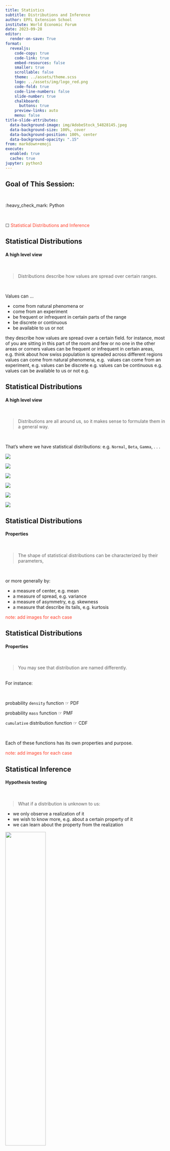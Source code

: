 ```yaml
---
title: Statistics 
subtitle: Distributions and Inference
author: EPFL Extension School
institute: World Economic Forum
date: 2023-09-28
editor:
  render-on-save: True
format:
  revealjs:
    code-copy: true
    code-link: true
    embed-resources: false
    smaller: true
    scrollable: false
    theme: ../assets/theme.scss
    logo: ../assets/img/logo_red.png
    code-fold: true
    code-line-numbers: false
    slide-number: true
    chalkboard:
      buttons: true
    preview-links: auto
    menu: false
title-slide-attributes:
  data-background-image: img/AdobeStock_54828145.jpeg
  data-background-size: 100%, cover
  data-background-position: 100%, center
  data-background-opacity: ".15"
from: markdown+emoji
execute:
  enabled: true
  cache: true
jupyter: python3
---
```


## {chalkboard-buttons="false" background-image="../assets/img/AdobeStock_536776996.jpeg"  background-size="cover"}

 
[Goal of This Session:]{style="font-size: 1.5em; font-weight: bold;"}

<br>


:heavy_check_mark: Python

<br>

&#9744; [Statistical Distributions and Inference]{style="color:#ff412c;"}


## Statistical Distributions
#### A high level view

<br>

> Distributions describe how values are spread over certain ranges.

<br>

Values can … 


- come from natural phenomena or
- come from an experiment
- be frequent or infrequent in certain parts of the range
- be discrete or continuous 
- be available to us or not





::: notes
they describe how values are spread over a certain field. for instance, most of you are sitting in this part of the room and few or no one in the other areas or corners
values can be frequent or infrequent in certain areas, e.g. think about how swiss population is spreaded across different regions
values can come from natural phenomena, e.g. 
values can come from an experiment, e.g.
values can be discrete e.g.
values can be continuous e.g.
values can be available to us or not e.g.
:::

## Statistical Distributions
#### A high level view

<br>

> Distributions are all around us, so it makes sense to formulate them in a general way. 

<br>

That's where we have statistical distributions: e.g.
<span class="fragment" fragment-index=1>`Normal`, </span>
<span class="fragment" fragment-index=2>`Beta`, </span>
<span class="fragment" fragment-index=3>`Gamma`, . . .</span>

::: {.fragment fragment-index=1 .absolute top="370" left="50" width="200"}
![](img/normal.png)
:::
::: {.fragment fragment-index=1 .absolute top="470" left="50" width="300"}
![](img/normal1.png)
:::

::: {.fragment fragment-index=2 .absolute top="570" left="400" width="200"}
![](img/beta.png)
:::
::: {.fragment fragment-index=2 .absolute top="300"  left="380"  width="300"}
![](img/beta1.png)
:::

::: {.fragment fragment-index=3 .absolute top="370" right="80" width="150"}
![](img/gamma.png)
:::
::: {.fragment fragment-index=3 .absolute top="470" right="10" width="300"}
![](img/gamma1.png)
:::

## Statistical Distributions
#### Properties

<br>

> The shape of statistical distributions can be characterized by their parameters, 

<br>

or more generally by: 

- a measure of center, e.g. mean
- a measure of spread, e.g. variance
- a measure of asymmetry, e.g. skewness
- a measure that describe its tails, e.g. kurtosis

[note: add images for each case]{style="color:#ff412c;"}


## Statistical Distributions
#### Properties

<br>

> You may see that distribution are named differently.

<br>
For instance:

<br>

probability `density` function ☞ PDF

probability `mass` function ☞ PMF

`cumulative` distribution function ☞ CDF

<br>

Each of these functions has its own properties and purpose.

[note: add images for each case]{style="color:#ff412c;"}

## Statistical Inference
#### Hypothesis testing

<br>

> What if a distribution is unknown to us: 

- we only observe a realization of it
- we wish to know more, e.g. about a certain property of it
- we can learn about the property from the realization

<!-- <br> -->


![](img/AdobeStock_430401370.jpeg){width="50%" height="50%" fig-align="center" }


::: notes
certain property: eg mean in Normal or proportion p in Bernoulli
:::

## Statistical Inference
#### Hypothesis testing

<br>

> Learning from a realization versus learning from true distribution❓ 

<br>

How big is the gap? 🧐

- this is an inferential question
- the gap is negligible for large samples

## Hands-on session warm-up
#### Example of Normal distribution

<br>

```python
#| echo: true
#| eval: true 
#| code-fold: false
#| code-line-numbers: 1,4,7
from scipy.stats import norm

# set the mean and standard deviation
m, s = 0, 1 

# find the theoretical properties
mean, var, skew, kurt = norm.stats(m, s, moments='mvsk')
display(mean, var, skew, kurt)
```

## Hands-on session warm-up
#### Example of Normal distribution
<br>

::: panel-tabset

### plot


```python
#| echo: true
#| eval: true
#| code-fold: true
#| code-line-numbers: 6,9
import numpy as np
import matplotlib.pyplot as plt
from scipy.stats import norm

# drawing 100000 samples from normal(m,s) distribution 
sample = norm.rvs(m, s, size = (100000,1)) 

# plot probability distribution
plt.hist(sample, bins='auto', density=True) 

plt.xlabel('sample values')
plt.title('Normal PDF')
plt.show()
```

### data

```python
#| echo: false
#| eval: true
from scipy.stats import norm

# drawing 100000 samples from normal(m,s) distribution 
sample = norm.rvs(m, s, size = (100000,1))
display(sample) 
```

:::

## {chalkboard-buttons="false" background-image="../assets/img/Handson_AdobeStock_316152114.jpeg" background-position="center"  background-repeat="no-repeat" background-opacity="0.5" background-size="cover"}

![](../assets/img/python-logo-inkscape.svg){width="30%" height="30%" fig-align="center"}

Let's begin:

- Open the Jupyter notebook in `Day1-02/hands-on.ipynb`
- Follow the instructions in the notebook, and provide your answers in the code cells
- You will be able to find the solution notebook by the end of the day in `Day1-02/hands-on-solution.ipynb`

::: footer
:::
<!-- ## Solutions

::: info-box
You will be able to find the solution notebook by the end of the day in `Day1-02/hands-on-solution.ipynb`
::: -->

## {chalkboard-buttons="false" background-image="../assets/img/QA_AdobeStock_206674448.jpeg" background-position="center"  background-repeat="no-repeat" background-opacity="0.9" background-size="cover"}

## {chalkboard-buttons="false" background-image="../assets/img/Lunch_AdobeStock_561720123.jpeg"  background-size="100%, cover" background-position="center" background-opacity="0.5"}

::: footer

:::











